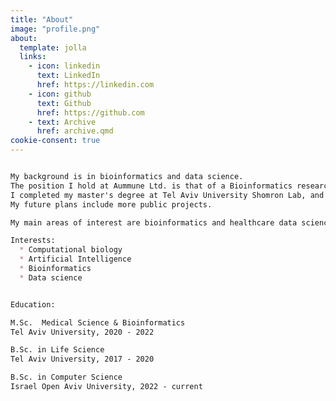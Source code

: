 ```yaml
---
title: "About"
image: "profile.png"
about:
  template: jolla
  links:
    - icon: linkedin
      text: LinkedIn
      href: https://linkedin.com
    - icon: github
      text: Github
      href: https://github.com
    - text: Archive
      href: archive.qmd
cookie-consent: true
---
```

```markdown

My background is in bioinformatics and data science.
The position I hold at Aummune Ltd. is that of a Bioinformatics researcher. 
I completed my master's degree at Tel Aviv University Shomron Lab, and I work with both Python and R. 
My future plans include more public projects.

My main areas of interest are bioinformatics and healthcare data science.

Interests:
  * Computational biology
  * Artificial Intelligence
  * Bioinformatics
  * Data science


Education:

M.Sc.  Medical Science & Bioinformatics
Tel Aviv University, 2020 - 2022

B.Sc. in Life Science
Tel Aviv University, 2017 - 2020

B.Sc. in Computer Science
Israel Open Aviv University, 2022 - current

```